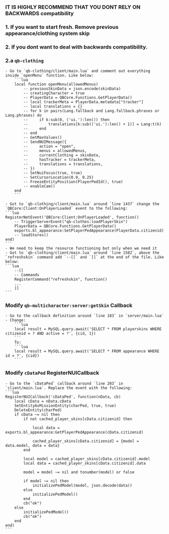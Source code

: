 
<Steps>

### IT IS HIGHLY RECOMMEND THAT YOU DONT RELY ON BACKWARDS compatibility

### 1. If you want to start fresh. Remove previous appearance/clothing system skip 

### 2. If you dont want to deal with backwards compatibility.

### 2.a `qb-clothing`
    - Go to `qb-clothing/client/main.lua` and comment out everything inside `openMenu` function. Like below:
        ```lua
        local function openMenu(allowedMenus)
            -- previousSkinData = json.encode(skinData)
            -- creatingCharacter = true
            -- PlayerData = QBCore.Functions.GetPlayerData()
            -- local trackerMeta = PlayerData.metadata["tracker"]
            -- local translations = {}
            -- for k in pairs(Lang.fallback and Lang.fallback.phrases or Lang.phrases) do
            --     if k:sub(0, ('ui.'):len()) then
            --         translations[k:sub(('ui.'):len() + 1)] = Lang:t(k)
            --     end
            -- end
            -- GetMaxValues()
            -- SendNUIMessage({
            --     action = "open",
            --     menus = allowedMenus,
            --     currentClothing = skinData,
            --     hasTracker = trackerMeta,
            --     translations = translations,
            -- })
            -- SetNuiFocus(true, true)
            -- SetCursorLocation(0.9, 0.25)
            -- FreezeEntityPosition(PlayerPedId(), true)
            -- enableCam()
        end
        ```

    - Got to `qb-clothing/client/main.lua` around `line 1437` change the `QBCore:Client:OnPlayerLoaded` event to the following:
    ```lua
    RegisterNetEvent('QBCore:Client:OnPlayerLoaded', function()
        -- TriggerServerEvent("qb-clothes:loadPlayerSkin")
        PlayerData = QBCore.Functions.GetPlayerData()
        exports.bl_appearance:SetPlayerPedAppearance(PlayerData.citizenid)
        -- loadStores()
    end)
    ```
    - We need to keep the resource functioning but only when we need it
    - Got to `qb-clothing/client/main.lua` around `line 1582`, above the `refreshskin` command add `--[[` and `]]` at the end of the file. Like below:
    ```lua
        --[[
        -- Commands
        RegisterCommand("refreshskin", function()
        ...
        ]]
    ```

###  Modify `qb-multicharacter:server:getSkin` Callback
    - Go to the callback definition around `line 183` in `server/main.lua`
    - Change:
        ```lua
        local result = MySQL.query.await('SELECT * FROM playerskins WHERE citizenid = ? AND active = ?', {cid, 1})
        ```
        To:
        ```lua
        local result = MySQL.query.await('SELECT * FROM appearance WHERE id = ?', {cid})
        ```

### Modify `cDataPed` RegisterNUICallback
    - Go to the `cDataPed` callback around `line 203` in `client/main.lua`. Replace the event with the following:
    ```lua
    RegisterNUICallback('cDataPed', function(nData, cb)
        local cData = nData.cData
        SetEntityAsMissionEntity(charPed, true, true)
        DeleteEntity(charPed)
        if cData ~= nil then
            if not cached_player_skins[cData.citizenid] then

                local data = exports.bl_appearance:GetPlayerPedAppearance(cData.citizenid)

                cached_player_skins[cData.citizenid] = {model = data.model, data = data}
            end

            local model = cached_player_skins[cData.citizenid].model
            local data = cached_player_skins[cData.citizenid].data

            model = model ~= nil and tonumber(model) or false

            if model ~= nil then
                initializePedModel(model, json.decode(data))
            else
                initializePedModel()
            end
            cb("ok")
        else
            initializePedModel()
            cb("ok")
        end
    end)
    ```

</Steps>